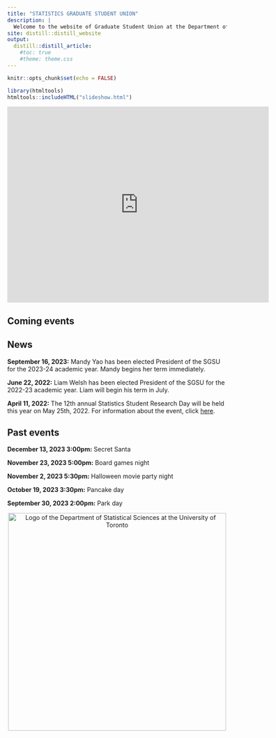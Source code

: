 ```yaml
---
title: "STATISTICS GRADUATE STUDENT UNION"
description: |
  Welcome to the website of Graduate Student Union at the Department of Statistical Sciences at the University of Toronto.
site: distill::distill_website
output:
  distill::distill_article:
    #toc: true
    #theme: theme.css
---
```

<style type="text/css">
  html {
    /*-- Main font sizes --*/
    --title-size:      60px;
    /*-- Main font colors --*/
    --title-color:     #002f65;
  
  }
  h1 {
   text-align: center; 
  }
</style>


```r
knitr::opts_chunk$set(echo = FALSE)
```

```r
library(htmltools)
htmltools::includeHTML("slideshow.html")
```

<iframe src="https://calendar.google.com/calendar/embed?height=450&wkst=1&bgcolor=%23ffffff&ctz=America%2FToronto&showTitle=0&showTabs=1&src=c2dzdWRvc3NAZ21haWwuY29t&src=ZW4uY2FuYWRpYW4jaG9saWRheUBncm91cC52LmNhbGVuZGFyLmdvb2dsZS5jb20&color=%23039BE5&color=%230B8043" style="border-width:0" width="600" height="450" frameborder="0" scrolling="no"></iframe>

## Coming events


## News
**September 16, 2023:** Mandy Yao has been elected President of the SGSU for the 2023-24 academic year. Mandy begins her term immediately.

**June 22, 2022:** Liam Welsh has been elected President of the SGSU for the 2022-23 academic year. Liam will begin his term in July. 

**April 11, 2022:** The 12th annual Statistics Student Research Day will be held this year on May 25th, 2022. For information about the event, click [here](https://sgsu-uoft.github.io/ResearchDay2022/).

## Past events
**December 13, 2023 3:00pm:** Secret Santa

**November 23, 2023 5:00pm:** Board games night

**November 2, 2023 5:30pm:** Halloween movie party night

**October 19, 2023 3:30pm:** Pancake day

**September 30, 2023 2:00pm:** Park day

<center>
<div class "layout-chunk">
<img align="center" src="dept_logo.png" width="500" alt="Logo of the Department of Statistical Sciences at the University of Toronto">
</div>
</center>

